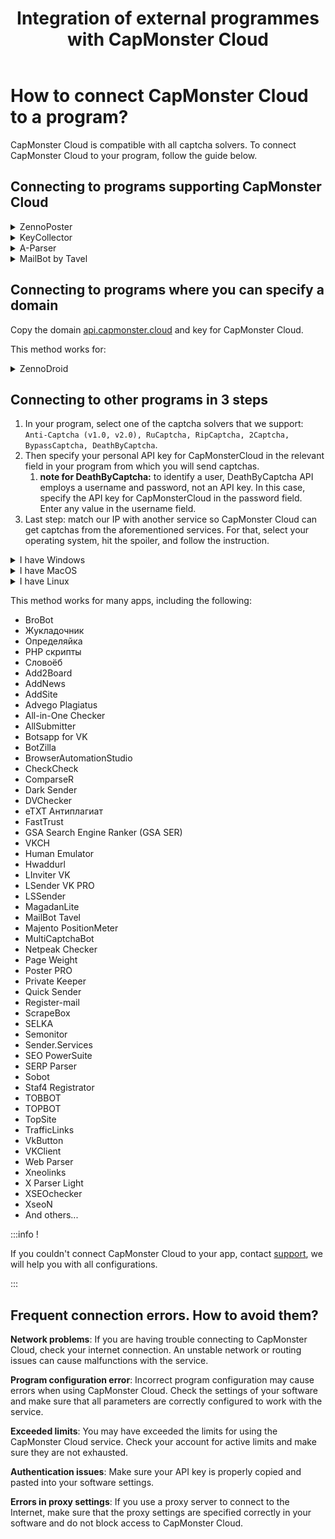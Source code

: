 ﻿---
sidebar_position: 1
sidebar_label: How to connect CapMonster Cloud to a program?
title: "Integration of external programmes with CapMonster Cloud"
description: "Detailed guide on how to integrate external programs with CapMonster Cloud service for automatic captcha recognition and solving."
---


<ArticleHead slug="external-services/external-program" />

# How to connect CapMonster Cloud to a program?
CapMonster Cloud is compatible with all captcha solvers. To connect CapMonster Cloud to your program, follow the guide below.

## Connecting to programs supporting CapMonster Cloud
<details>
    <summary>ZennoPoster</summary>

![](./images/external-program/zennoposter.png)
</details>

<details>
    <summary>KeyCollector</summary>

Select **Use CapMonster Cloud** and enter your personal API key.

![](./images/external-program/Aspose.Words.65ffb1d6-0a55-415c-84ac-f87a8022a7cc.003.png)
</details>

<details>
    <summary>A-Parser</summary>

To solve a `reCAPTCHA`, select **Util::ReCaptcha2** and specify the key for the Provider field.

![](./images/external-program/aparser.png) 

To solve standard captchas, select **Util::Antigate** and specify **api.CapMonster Cloud** as the value for **Antigate domain**. In the "key" field, specify your personal API key.

![](./images/external-program/aparser2.png)
</details>

<details>
    <summary>MailBot by Tavel</summary>

![](./images/external-program/Aspose.Words.65ffb1d6-0a55-415c-84ac-f87a8022a7cc.006.png)
</details>

## Connecting to programs where you can specify a domain
Copy the domain [api.capmonster.cloud](https://api.capmonster.cloud) and key for CapMonster Cloud.

This method works for:

<details>
    <summary>ZennoDroid</summary>

![](./images/external-program/Aspose.Words.65ffb1d6-0a55-415c-84ac-f87a8022a7cc.007.png)
</details>

## Connecting to other programs in 3 steps
1. In your program, select one of the captcha solvers that we support:
   `Anti-Captcha (v1.0, v2.0), RuCaptcha, RipCaptcha, 2Captcha, BypassCaptcha, DeathByCaptcha`.
1. Then specify your personal API key for CapMonsterCloud in the relevant field in your program from which you will send captchas.
   1. **note for DeathByCaptcha:** to identify a user, DeathByCaptcha API employs a username and password, not an API key. In this case, specify the API key for CapMonsterCloud in the password field. Enter any value in the username field.
1. Last step: match our IP with another service so CapMonster Cloud can get captchas from the aforementioned services. For that, select your operating system, hit the spoiler, and follow the instruction.

<details>
    <summary>I have Windows</summary>

Go here: C:\Windows\System32\drivers\etc\ and find the file **hosts**. Open it with Notepad and add the following lines to the document end:

```
# CapMonster Cloud begin

65.21.216.235 rucaptcha.com

65.21.216.235 ripcaptcha.com

65.21.216.235 imacros2.rucaptcha.com

65.21.216.235 2captcha.com

65.21.216.235 imacros2.2captcha.com

65.21.216.235 dc.antigate.com

65.21.216.235 anti-captcha.net

65.21.216.235 antigate.com

65.21.216.235 anticaptcha.com

65.21.216.235 www.anti-captcha.net

65.21.216.235 www.antigate.com

65.21.216.235 www.anticaptcha.com

65.21.216.235 anti-captcha.com

65.21.216.235 api.anti-captcha.com

65.21.216.235 bypasscaptcha.com

65.21.216.235 www.bypasscaptcha.com

65.21.216.235 api.dbcapi.me

65.21.216.235 api.deathbycaptcha.com

65.21.216.235 api.deathbycaptcha.eu

65.21.216.235 api.dbc.me

# CapMonster Cloud end
```
Save.
:::info
In some cases, you may need admin rights to save the file. In this case, you will have to follow this simple instructions:

1. Start typing "Notepad" in the search bar of your taskbar. Once the result is found, RMB-click on it and click "Run as administrator."

  ![](./images/external-program/Aspose.Words.65ffb1d6-0a55-415c-84ac-f87a8022a7cc.008.png)

1. In the Notepad upper menu, click File — Open and specify the path to "hosts": *C:\Windows\System32\drivers\etc.* If there are several files with this name in the folder, open the file that has no extension.
1. Make changes to "hosts" and then save the file in the menu.
:::

Try visiting any of these domains. If everything is correct, a white page will open. If you couldn't do it, contact [support](https://helpdesk.zennolab.com/conversation/new), we will help you with all configurations!
</details>

<details>
    <summary>I have MacOS</summary>

Open Terminal via Spotlight or Launchpad.

![](./images/external-program/Aspose.Words.65ffb1d6-0a55-415c-84ac-f87a8022a7cc.009.png) 

In the application window, enter the command for opening Nano text editor: `sudo nano /etc/hosts`

After you enter the command, click Enter, type your admin password, and hit Enter again.  

:::info
The process of entering the admin password is not shown. Just enter the password, click Enter, and you will get into the system. 
:::

Now you are in Nano text editor.

:::info
Neither mouse nor trackpad work here. You can only use the keyboard.
:::

Add the following lines to the end of the document:

```
# CapMonster Cloud begin

65.21.216.235 rucaptcha.com

65.21.216.235 ripcaptcha.com

65.21.216.235 imacros2.rucaptcha.com

65.21.216.235 2captcha.com

65.21.216.235 imacros2.2captcha.com

65.21.216.235 dc.antigate.com

65.21.216.235 anti-captcha.net

65.21.216.235 antigate.com

65.21.216.235 anticaptcha.com

65.21.216.235 www.anti-captcha.net

65.21.216.235 www.antigate.com

65.21.216.235 www.anticaptcha.com

65.21.216.235 anti-captcha.com

65.21.216.235 api.anti-captcha.com

65.21.216.235 bypasscaptcha.com

65.21.216.235 www.bypasscaptcha.com

65.21.216.235 api.dbcapi.me

65.21.216.235 api.deathbycaptcha.com

65.21.216.235 api.deathbycaptcha.eu

65.21.216.235 api.dbc.me

# CapMonster Cloud end
```

After changes are made, click Ctrl+O to apply them. After that, click Ctrl+X and Enter to leave the editor.

To see the changes, clear the DNS cache. For that, enter the command: `sudo killall -HUP mDNSResponder`. It will clear the DNS cache on your Mac, and the operating system will see the changes in Hosts.

Try visiting any of these domains. If everything is correct, a white page will open. If you couldn't do it, contact [support](https://helpdesk.zennolab.com/conversation/new), we will help you with all configurations.
</details>

<details>
    <summary>I have Linux</summary>

In the application window, enter the command for opening Nano text editor: `sudo nano /etc/hosts`

After you enter the command, click Enter. Now you are in Nano text editor.  

Add the following lines to the end of the document:
```
# CapMonster Cloud begin

65.21.216.235 rucaptcha.com

65.21.216.235 ripcaptcha.com

65.21.216.235 imacros2.rucaptcha.com

65.21.216.235 2captcha.com

65.21.216.235 imacros2.2captcha.com

65.21.216.235 dc.antigate.com

65.21.216.235 anti-captcha.net

65.21.216.235 antigate.com

65.21.216.235 anticaptcha.com

65.21.216.235 www.anti-captcha.net

65.21.216.235 www.antigate.com

65.21.216.235 www.anticaptcha.com

65.21.216.235 anti-captcha.com

65.21.216.235 api.anti-captcha.com

65.21.216.235 bypasscaptcha.com

65.21.216.235 www.bypasscaptcha.com

65.21.216.235 api.dbcapi.me

65.21.216.235 api.deathbycaptcha.com

65.21.216.235 api.deathbycaptcha.eu

65.21.216.235 api.dbc.me

# CapMonster Cloud end
```

After changes are made, click Ctrl+X and then Y to apply them.  

Try visiting any of these domains. If everything is correct, a white page will open. If you couldn't do it, contact [support](https://helpdesk.zennolab.com/conversation/new), we will help you with all configurations.
</details>

This method works for many apps, including the following:

- BroBot
- Жукладочник
- Определяйка
- PHP скрипты
- Словоёб
- Add2Board
- AddNews
- AddSite
- Advego Plagiatus
- All-in-One Checker
- AllSubmitter
- Botsapp for VK
- BotZilla
- BrowserAutomationStudio
- CheckCheck
- ComparseR
- Dark Sender
- DVChecker
- eTXT Антиплагиат
- FastTrust
- GSA Search Engine Ranker (GSA SER)
- VKCH
- Human Emulator
- Hwaddurl
- LInviter VK
- LSender VK PRO
- LSSender
- MagadanLite
- MailBot Tavel
- Majento PositionMeter
- MultiCaptchaBot
- Netpeak Checker
- Page Weight
- Poster PRO
- Private Keeper
- Quick Sender
- Register-mail
- ScrapeBox
- SELKA
- Semonitor
- Sender.Services
- SEO PowerSuite
- SERP Parser
- Sobot
- Staf4 Registrator
- TOBBOT
- TOPBOT
- TopSite
- TrafficLinks
- VkButton
- VKClient
- Web Parser
- Xneolinks
- X Parser Light
- XSEOchecker
- XseoN
- And others...

:::info !

If you couldn't connect CapMonster Cloud to your app, contact [support](https://helpdesk.zennolab.com/conversation/new), we will help you with all configurations.

:::

## Frequent connection errors. How to avoid them?

**Network problems**: If you are having trouble connecting to CapMonster Cloud, check your internet connection. An unstable network or routing issues can cause malfunctions with the service.

**Program configuration error**: Incorrect program configuration may cause errors when using CapMonster Cloud. Check the settings of your software and make sure that all parameters are correctly configured to work with the service.

**Exceeded limits**: You may have exceeded the limits for using the CapMonster Cloud service. Check your account for active limits and make sure they are not exhausted.

**Authentication issues**: Make sure your API key is properly copied and pasted into your software settings.

**Errors in proxy settings**: If you use a proxy server to connect to the Internet, make sure that the proxy settings are specified correctly in your software and do not block access to CapMonster Cloud.
